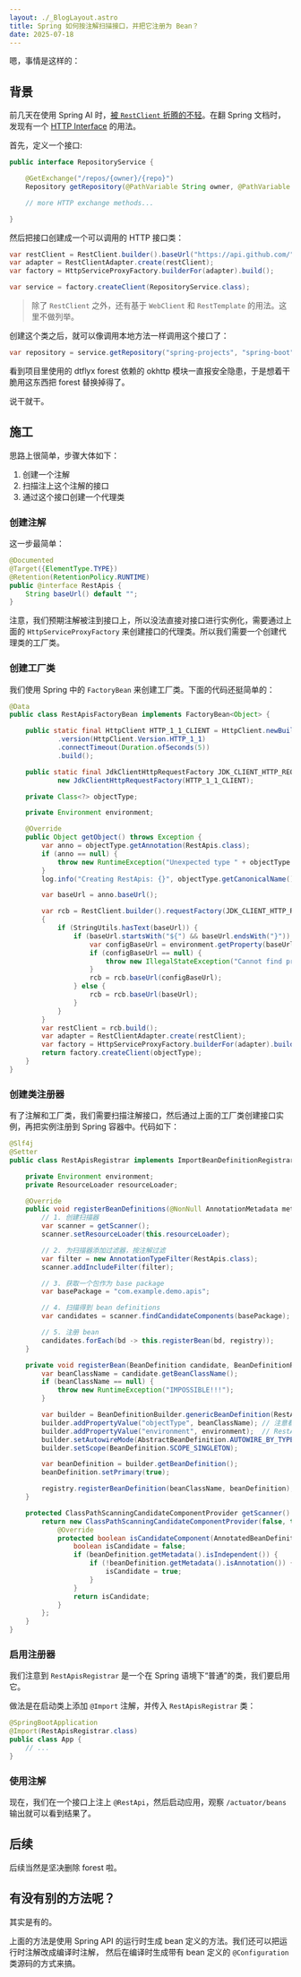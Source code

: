 ```yaml
---
layout: ./_BlogLayout.astro
title: Spring 如何按注解扫描接口，并把它注册为 Bean？
date: 2025-07-18
---
```


嗯，事情是这样的：

## 背景

前几天在使用 Spring AI 时，[被 `RestClient` 折腾的不轻](/blogs/2025-07-18-spring-ai)。在翻 Spring 文档时，发现有一个
[HTTP Interface](https://docs.spring.io/spring-framework/reference/integration/rest-clients.html#rest-http-interface)
的用法。

首先，定义一个接口:

```java
public interface RepositoryService {

	@GetExchange("/repos/{owner}/{repo}")
	Repository getRepository(@PathVariable String owner, @PathVariable String repo);

	// more HTTP exchange methods...

}
```

然后把接口创建成一个可以调用的 HTTP 接口类：

```java
var restClient = RestClient.builder().baseUrl("https://api.github.com/").build();
var adapter = RestClientAdapter.create(restClient);
var factory = HttpServiceProxyFactory.builderFor(adapter).build();

var service = factory.createClient(RepositoryService.class);
```

> 除了 `RestClient` 之外，还有基于 `WebClient` 和 `RestTemplate` 的用法。这里不做列举。

创建这个类之后，就可以像调用本地方法一样调用这个接口了：

```java
var repository = service.getRepository("spring-projects", "spring-boot");
```

看到项目里使用的 dtflyx forest 依赖的 okhttp 模块一直报安全隐患，于是想着干脆用这东西把
forest 替换掉得了。

说干就干。

## 施工

思路上很简单，步骤大体如下：

1. 创建一个注解
2. 扫描注上这个注解的接口
3. 通过这个接口创建一个代理类

### 创建注解

这一步最简单：

```java
@Documented
@Target({ElementType.TYPE})
@Retention(RetentionPolicy.RUNTIME)
public @interface RestApis {
    String baseUrl() default "";
}

```

注意，我们预期注解被注到接口上，所以没法直接对接口进行实例化，需要通过上面的 `HttpServiceProxyFactory`
来创建接口的代理类。所以我们需要一个创建代理类的工厂类。

### 创建工厂类

我们使用 Spring 中的 `FactoryBean` 来创建工厂类。下面的代码还挺简单的：

```java
@Data
public class RestApisFactoryBean implements FactoryBean<Object> {

    public static final HttpClient HTTP_1_1_CLIENT = HttpClient.newBuilder()
            .version(HttpClient.Version.HTTP_1_1)
            .connectTimeout(Duration.ofSeconds(5))
            .build();

    public static final JdkClientHttpRequestFactory JDK_CLIENT_HTTP_REQUEST_FACTORY =
            new JdkClientHttpRequestFactory(HTTP_1_1_CLIENT);

    private Class<?> objectType;

    private Environment environment;

    @Override
    public Object getObject() throws Exception {
        var anno = objectType.getAnnotation(RestApis.class);
        if (anno == null) {
            throw new RuntimeException("Unexpected type " + objectType.getCanonicalName());
        }
        log.info("Creating RestApis: {}", objectType.getCanonicalName());

        var baseUrl = anno.baseUrl();

        var rcb = RestClient.builder().requestFactory(JDK_CLIENT_HTTP_REQUEST_FACTORY);
        {
            if (StringUtils.hasText(baseUrl)) {
                if (baseUrl.startsWith("${") && baseUrl.endsWith("}")) {
                    var configBaseUrl = environment.getProperty(baseUrl.substring(2, baseUrl.length() - 1));
                    if (configBaseUrl == null) {
                        throw new IllegalStateException("Cannot find property for " + baseUrl);
                    }
                    rcb = rcb.baseUrl(configBaseUrl);
                } else {
                    rcb = rcb.baseUrl(baseUrl);
                }
            }
        }
        var restClient = rcb.build();
        var adapter = RestClientAdapter.create(restClient);
        var factory = HttpServiceProxyFactory.builderFor(adapter).build();
        return factory.createClient(objectType);
    }
}
```

### 创建类注册器

有了注解和工厂类，我们需要扫描注解接口，然后通过上面的工厂类创建接口实例，再把实例注册到
Spring 容器中。代码如下：

```java
@Slf4j
@Setter
public class RestApisRegistrar implements ImportBeanDefinitionRegistrar, ResourceLoaderAware, EnvironmentAware {

    private Environment environment;
    private ResourceLoader resourceLoader;

    @Override
    public void registerBeanDefinitions(@NonNull AnnotationMetadata meta, @NonNull BeanDefinitionRegistry registry) {
        // 1. 创建扫描器
        var scanner = getScanner();
        scanner.setResourceLoader(this.resourceLoader);

        // 2. 为扫描器添加过滤器，按注解过滤
        var filter = new AnnotationTypeFilter(RestApis.class);
        scanner.addIncludeFilter(filter);

        // 3. 获取一个包作为 base package
        var basePackage = "com.example.demo.apis";

        // 4. 扫描得到 bean definitions
        var candidates = scanner.findCandidateComponents(basePackage);

        // 5. 注册 bean
        candidates.forEach(bd -> this.registerBean(bd, registry));
    }

    private void registerBean(BeanDefinition candidate, BeanDefinitionRegistry registry) {
        var beanClassName = candidate.getBeanClassName();
        if (beanClassName == null) {
            throw new RuntimeException("IMPOSSIBLE!!!");
        }

        var builder = BeanDefinitionBuilder.genericBeanDefinition(RestApisFactoryBean.class);
        builder.addPropertyValue("objectType", beanClassName); // 注意看，这里的两个属性都是定义在
        builder.addPropertyValue("environment", environment);  // RestApisFactoryBean 中的
        builder.setAutowireMode(AbstractBeanDefinition.AUTOWIRE_BY_TYPE);
        builder.setScope(BeanDefinition.SCOPE_SINGLETON);

        var beanDefinition = builder.getBeanDefinition();
        beanDefinition.setPrimary(true);

        registry.registerBeanDefinition(beanClassName, beanDefinition);
    }

    protected ClassPathScanningCandidateComponentProvider getScanner() {
        return new ClassPathScanningCandidateComponentProvider(false, this.environment) {
            @Override
            protected boolean isCandidateComponent(AnnotatedBeanDefinition beanDefinition) {
                boolean isCandidate = false;
                if (beanDefinition.getMetadata().isIndependent()) {
                    if (!beanDefinition.getMetadata().isAnnotation()) {
                        isCandidate = true;
                    }
                }
                return isCandidate;
            }
        };
    }
}
```

### 启用注册器

我们注意到 `RestApisRegistrar` 是一个在 Spring 语境下“普通”的类，我们要启用它。

做法是在启动类上添加 `@Import` 注解，并传入 `RestApisRegistrar` 类：

```java
@SpringBootApplication
@Import(RestApisRegistrar.class)
public class App {
    // ...
}
```

### 使用注解

现在，我们在一个接口上注上 `@RestApi`，然后启动应用，观察 `/actuator/beans`
输出就可以看到结果了。

## 后续

后续当然是坚决删除 forest 啦。

## 有没有别的方法呢？

其实是有的。

上面的方法是使用 Spring API 的运行时生成 bean 定义的方法。我们还可以把运行时注解改成编译时注解，
然后在编译时生成带有 bean 定义的 `@Configuration` 类源码的方式来搞。
